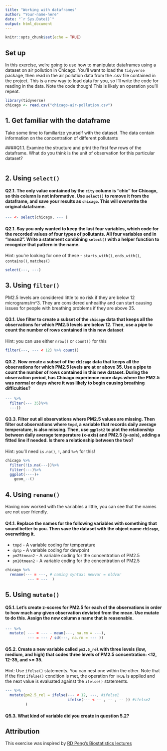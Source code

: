 ```yaml
---
title: "Working with dataframes"
author: "Your-name-here"
date: "`r Sys.Date()`"
output: html_document
---
```


```r
knitr::opts_chunk$set(echo = TRUE)
```

## Set up

In this exercise, we're going to use how to manipulate dataframes using a dataset on air pollution in Chicago. You'll want to load the `tidyverse` package, then read in the air pollution data from the .csv file contained in the project. This is a new way to load data for you, so I'll write the code for reading in the data. Note the code though! This is likely an operation you'll repeat.

```r
library(tidyverse)
chicago <- read.csv("chicago-air-pollution.csv")
```

## 1. Get familiar with the dataframe

Take some time to familiarize yourself with the dataset. The data contain information on the concentration of different pollutants  

####Q1.1. Examine the structure and print the first few rows of the dataframe. What do you think is the unit of observation for this particular dataset?

```r


```

## 2. Using `select()`

#### Q2.1. The only value contained by the `city` column is "chic" for Chicago, so this column is not informative. Use `select()` to remove it from the dataframe, and save your results as `chicago`. This will overwrite the original dataframe.

```r
--- <- select(chicago, --- )
```

#### Q2.1. Say you only wanted to keep the last four variables, which code for the recorded values of four types of pollutants. All four variables end in "mean2". Write a statement combining `select()` with a helper function to recognize that pattern in the name. 
Hint: you're looking for one of these - `starts_with()`, `ends_with()`, `contains()`, `matches()` 

```r
select(---, ---)
```

## 3. Using `filter()`

PM2.5 levels are considered little to no risk if they are below 12 micrograms/m^3. They are considered unhealthy and can start causing issues for people with breathing problems if they are above 35. 

#### Q3.1. Use filter to create a subset of the `chicago` data that keeps all the observations for which PM2.5 levels are below 12. Then, use a pipe to count the number of rows contained in this new dataset
Hint: you can use either `nrow()` or `count()` for this

```r
filter(---, --- < 12) %>% count()
```

#### Q3.2. Now create a subset of the `chicago` data that keeps all the observations for which PM2.5 levels are at or above 35. Use a pipe to count the number of rows contained in this new dataset. During the observation period, has Chicago experience more days where the PM2.5 was normal or days where it was likely to begin causing breathing difficulties?

```r
--- %>% 
  filter(--- 35)%>% 
  ---()
```


#### Q3.3. Filter out all observations where PM2.5 values are missing. Then filter out observations where `tmpd`, a variable that records daily average temperature, is also missing. Then, use `ggplot2` to plot the relationship between daily average temperature (x-axis) and PM2.5 (y-axis), adding a fitted line if needed. Is there a relationship between the two?

Hint: you'll need `is.na()`, `!`, and `%>%` for this!

```r
chicago %>% 
  filter(!is.na(---))%>% 
  filter(---)%>%
  ggplot(----)+ 
    geom_--()
```

## 4. Using `rename()`

Having now worked with the variables a little, you can see that the names are not user friendly. 

#### Q4.1. Replace the names for the following variables with something that sound better to you. Then save the dataset with the object name `chicago`, overwriting it.

  - `tmpd` - A variable coding for temperature
  - `dptp` - A variable coding for dewpoint
  - `pm25tmean2` - A variable coding for the concentration of PM2.5
  - `pm10tmean2` - A variable coding for the concentration of PM2.5
  
```r
chicago %>% 
  rename(--- = ---, # naming syntax: newvar = oldvar
          --- = ---  )

```

## 5. Using `mutate()`

#### Q5.1. Let's create z-scores for PM2.5 for each of the observations in order to how much any given observation deviated from the mean. Use mutate to do this. Assign the new column a name that is reasonable. 

```r

--- %>% 
  mutate( --- = --- - mean(---, na.rm = ---), 
          --- = --- / sd(---, na.rm = --- ))

```

#### Q5.2. Create a new variable called `pm2.5_rel` with three levels (low, medium, and high) that codes three levels of PM2.5 concentration: <12, 12-35, and >= 35. 

Hint: Use `ifelse()` statements. You can nest one within the other. Note that if the first `ifelse()` condition is met, the operation for `TRUE` is applied and  the next value is evaluated against the `ifelse()` statements. 

```r

--- %>% 
  mutate(pm2.5_rel = ifelse(--- < 12, ---, #ifelse1
                            ifelse(--- < -- , -- , -- )) #ifelse2
         )

```

#### Q5.3. What kind of variable did you create in question 5.2?




## Attribution

This exercise was inspired by [RD Peng's Biostatistics lectures](https://rdpeng.github.io/Biostat776/lecture-managing-data-frames-with-the-tidyverse.html#select)

